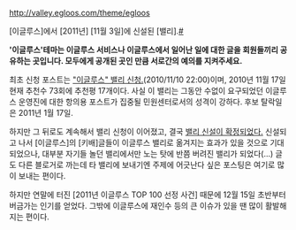 [[http://valley.egloos.com/theme/egloos]]

[이글루스]에서 [2011년] [11월 3일]에 신설된 [밸리].[http://ebc.egloos.com/7688 #]

''' '이글루스'테마는 이글루스 서비스나 이글루스에서 일어난 일에 대한 글을 회원들끼리 공유하는 곳입니다. 모두에게 공개된 곳인 만큼 서로간의 예의를 지켜주세요.'''

최초 신청 포스트는 [http://carucaru.egloos.com/1812339 "이글루스" 밸리 신청.](2010/11/10 22:00)이며, 2010년 11월 17일 현재 추천수 73회에 추천평 17개이다. 사실 이 밸리는 그동안 수없이 요구되었던 이글루스 운영진에 대한 항의용 포스트가 집중될 민원센터로서의 성격이 강하다. 후보 탈락일은 2011년 1월 17일. 

하지만 그 뒤로도 계속해서 밸리 신청이 이어졌고, 결국 [http://ebc.egloos.com/7538 밸리 신설이 확정되었다.]
신설되고 나서 [이글루스]의 [키배]글들이 이글루스 밸리로 옮겨지는 효과가 있을 것으로 기대되었으나, 대부분 자기들 놀던 밸리에서만 노는 탓에 반쯤 버려진 밸리가 되었다(...) 글도 다른 블로거로 까는데 타 밸리에 보내기엔 주제에 어긋난다 싶은 포스팅은 여기로 많이 보내는 편이다.

하지만 연말에 터진 [2011년 이글루스 TOP 100 선정 사건] 때문에 12월 15일 초반부터 버금가는 인기를 얻었다. 그밖에 이글루스에 재인수 등의 큰 이슈가 있을 땐 많이 활발해지는 편이다.
